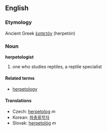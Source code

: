 ==English==
===Etymology===
Ancient Greek [[ἑρπετόν]] (herpetón)<!-- only partial etym -->

===Noun===
'''herpetologist'''

#one who studies reptiles, a reptile specialist

====Related terms====
*[[herpetology]]

====Translations====
*Czech: [[herpetolog]]  ''m''
*Korean: [[파충류학자]]
*Slovak: [[herpetológ]]  ''m''
